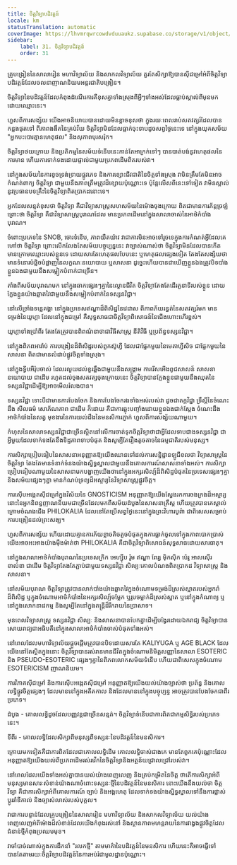 ```yaml
---
title: ចិត្តវិទ្យាបដិវត្តន៍
locale: km
statusTranslation: automatic
coverImage: https://lhvmrqwrcowdvduuaukz.supabase.co/storage/v1/object/public/strapi-uploads/small_cover-educacion-fundamental.webp-2d51a7828a2b1309555be27f7e2a61a0.webp
sidebar:
    label: 31. ចិត្តវិទ្យាបដិវត្តន៍
    order: 31
---
```

គ្រូបង្រៀននៃសាលារៀន មហាវិទ្យាល័យ និងសាកលវិទ្យាល័យ គួរតែសិក្សាឱ្យបានស៊ីជម្រៅអំពីចិត្តវិទ្យាបដិវត្តន៍ដែលចលនាញាណនិយមអន្តរជាតិបង្រៀន។

ចិត្តវិទ្យានៃបដិវត្តន៍ដែលកំពុងដំណើរការគឺខុសគ្នាទាំងស្រុងពីអ្វីៗទាំងអស់ដែលធ្លាប់ស្គាល់ពីមុនមកដោយឈ្មោះនេះ។

ហួសពីការសង្ស័យ យើងអាចនិយាយបានដោយមិនខ្លាចខុសថា ក្នុងរយៈពេលរាប់សតវត្សរ៍ដែលបានកន្លងផុតទៅ ពីភាពងងឹតនៃគ្រប់វ័យ ចិត្តវិទ្យាមិនដែលធ្លាក់ចុះទាបដូចសព្វថ្ងៃនេះទេ នៅក្នុងយុគសម័យ "អ្នកបះបោរគ្មានហេតុផល" និងសុភាពបុរសរ៉ុក។

ចិត្តវិទ្យាថយក្រោយ និងប្រតិកម្មនៃសម័យទំនើបនេះកាន់តែអាក្រក់ទៅៗ បានបាត់បង់នូវហេតុផលនៃការមាន ហើយការទាក់ទងដោយផ្ទាល់ជាមួយប្រភពដើមពិតរបស់វា។

នៅក្នុងសម័យនៃការខូចទ្រង់ទ្រាយផ្លូវភេទ និងការខ្សោះជីវជាតិនៃចិត្តទាំងស្រុង វាមិនត្រឹមតែមិនអាចកំណត់ពាក្យ ចិត្តវិទ្យា ជាមួយនឹងភាពត្រឹមត្រូវដ៏ខ្សោយប៉ុណ្ណោះទេ ប៉ុន្តែលើសពីនេះទៅទៀត វាមិនស្គាល់នូវប្រធានបទគ្រឹះនៃចិត្តវិទ្យាពិតប្រាកដនោះទេ។

អ្នកដែលសន្មត់ខុសថា ចិត្តវិទ្យា គឺជាវិទ្យាសាស្ត្រសហសម័យនៃម៉ោងចុងក្រោយ ពិតជាមានការភ័ន្តច្រឡំ ព្រោះថា ចិត្តវិទ្យា គឺជាវិទ្យាសាស្ត្របុរាណដែល មានប្រភពដើមនៅក្នុងសាលាចាស់នៃអាថ៌កំបាំងបុរាណ។

ចំពោះប្រភេទនៃ SNOB, ចោរទំនើប, ភាពយឺតយ៉ាវ វាជាការមិនអាចទៅរួចទេក្នុងការកំណត់អ្វីដែលគេហៅថា ចិត្តវិទ្យា ព្រោះលើកលែងតែសម័យបច្ចុប្បន្ននេះ វាច្បាស់ណាស់ថា ចិត្តវិទ្យាមិនដែលបានកើតមានក្រោមឈ្មោះរបស់ខ្លួនទេ ដោយសារតែហេតុផលបែបនេះ ឬហេតុផលផ្សេងទៀត តែងតែសង្ស័យថាមានទំនោរបំផ្លិចបំផ្លាញនៃលក្ខណៈនយោបាយ ឬសាសនា ដូច្នេះហើយបានជាឃើញខ្លួនឯងត្រូវបិទបាំងខ្លួនឯងជាមួយនឹងសម្លៀកបំពាក់ជាច្រើន។

តាំងពីសម័យបុរាណមក នៅក្នុងឆាកផ្សេងៗគ្នានៃល្ខោនជីវិត ចិត្តវិទ្យាតែងតែដើរតួនាទីរបស់ខ្លួន ដោយក្លែងខ្លួនយ៉ាងឆ្លាតវៃជាមួយនឹងសម្លៀកបំពាក់នៃទស្សនវិជ្ជា។

នៅលើច្រាំងទន្លេគង្គា នៅក្នុងប្រទេសឥណ្ឌាដ៏ពិសិដ្ឋនៃវេដាស ពីភាពភ័យរន្ធត់នៃសតវត្សរ៍មក មានទម្រង់នៃយូហ្គា ដែលនៅក្នុងជម្រៅ គឺសុទ្ធសាធជាចិត្តវិទ្យាពិសោធន៍នៃជើងហោះហើរខ្ពស់។

យូហ្គាទាំងប្រាំពីរ តែងតែត្រូវបានពិពណ៌នាថាជាវិធីសាស្ត្រ នីតិវិធី ឬប្រព័ន្ធទស្សនវិជ្ជា។

នៅក្នុងពិភពអារ៉ាប់ ការបង្រៀនដ៏ពិសិដ្ឋរបស់ពួកស៊ូហ្វី ដែលជាផ្នែកមួយនៃមេតាហ្វីសិច ជាផ្នែកមួយនៃសាសនា ពិតជាមានលំដាប់ផ្លូវចិត្តទាំងស្រុង។

នៅក្នុងទ្វីបអឺរ៉ុបចាស់ ដែលរលួយដល់ខួរឆ្អឹងជាមួយនឹងសង្គ្រាម ការរើសអើងពូជសាសន៍ សាសនា នយោបាយ ជាដើម រហូតដល់ចុងសតវត្សចុងក្រោយនេះ ចិត្តវិទ្យាបានក្លែងខ្លួនជាមួយនឹងឈុតនៃទស្សនវិជ្ជាដើម្បីឱ្យអាចមើលរំលងបាន។

ទស្សនវិជ្ជា ទោះបីជាមានការបែងចែក និងការបែងចែករងទាំងអស់របស់វា ដូចជាតក្កវិជ្ជា ទ្រឹស្តីនៃចំណេះដឹង សីលធម៌ សោភ័ណភាព ជាដើម ក៏ដោយ គឺជាការឆ្លុះបញ្ចាំងដោយខ្លួនឯងជាក់ស្តែង ចំណេះដឹងអាថ៌កំបាំងនៃសត្វ មុខងារនៃការយល់ដឹងនៃមនសិការភ្ញាក់ ហួសពីការសង្ស័យណាមួយ។

កំហុសនៃសាលាទស្សនវិជ្ជាជាច្រើនស្ថិតនៅលើការចាត់ទុកចិត្តវិទ្យាថាជាអ្វីដែលទាបជាងទស្សនវិជ្ជា ជាអ្វីមួយដែលទាក់ទងតែនឹងទិដ្ឋភាពទាបបំផុត និងសូម្បីតែរឿងតូចតាចនៃធម្មជាតិរបស់មនុស្ស។

ការសិក្សាប្រៀបធៀបនៃសាសនាអនុញ្ញាតឱ្យយើងឈានទៅដល់ការសន្និដ្ឋានឡូជីខលថា វិទ្យាសាស្ត្រនៃចិត្តវិទ្យា តែងតែមានទំនាក់ទំនងយ៉ាងស្និទ្ធស្នាលជាមួយនឹងគោលការណ៍សាសនាទាំងអស់។ ការសិក្សាប្រៀបធៀបណាមួយនៃសាសនាមកបង្ហាញយើងថានៅក្នុងអក្សរសិល្ប៍ដ៏ពិសិដ្ឋបំផុតនៃប្រទេសផ្សេងៗគ្នា និងសម័យផ្សេងៗគ្នា មានកំណប់ទ្រព្យដ៏អស្ចារ្យនៃវិទ្យាសាស្ត្រផ្លូវចិត្ត។

ការស៊ើបអង្កេតស៊ីជម្រៅក្នុងវិស័យនៃ GNOSTICISM អនុញ្ញាតឱ្យយើងស្វែងរកការចងក្រងដ៏អស្ចារ្យនោះនៃអ្នកនិពន្ធញាណនិយមជាច្រើនដែលមកពីសម័យដំបូងនៃសាសនាគ្រឹស្ត ហើយត្រូវបានគេស្គាល់ក្រោមចំណងជើង PHILOKALIA ដែលនៅតែប្រើសព្វថ្ងៃនេះនៅក្នុងព្រះវិហារបូព៌ា ជាពិសេសសម្រាប់ការបង្រៀនដល់ព្រះសង្ឃ។

ហួសពីការសង្ស័យ ហើយដោយគ្មានការភ័យខ្លាចតិចតួចបំផុតក្នុងការធ្លាក់ចូលទៅក្នុងភាពបោកប្រាស់ យើងអាចអះអាងយ៉ាងម៉ឺងម៉ាត់ថា PHILOKALIA គឺជាចិត្តវិទ្យាពិសោធន៍សុទ្ធសាធដោយសារធាតុ។

នៅក្នុងសាលាអាថ៌កំបាំងបុរាណនៃប្រទេសក្រិក អេហ្ស៊ីប រ៉ូម ឥណ្ឌា ពែរ្ស ម៉ិកស៊ិក ប៉េរូ អាសស៊ើរ ខាល់ឌា ជាដើម ចិត្តវិទ្យាតែងតែភ្ជាប់ជាមួយទស្សនវិជ្ជា សិល្បៈគោលបំណងពិតប្រាកដ វិទ្យាសាស្ត្រ និងសាសនា។

នៅសម័យបុរាណ ចិត្តវិទ្យាត្រូវបានលាក់បាំងយ៉ាងឆ្លាតវៃក្នុងចំណោមទម្រង់ដ៏ស្រស់ស្អាតរបស់អ្នករាំដ៏ពិសិដ្ឋ ឬក្នុងចំណោមអាថ៌កំបាំងនៃអក្សរសិល្ប៍ចម្លែក ឬរូបចម្លាក់ដ៏ស្រស់ស្អាត ឬនៅក្នុងកំណាព្យ ឬនៅក្នុងសោកនាដកម្ម និងសូម្បីតែនៅក្នុងតន្ត្រីដ៏រីករាយនៃប្រាសាទ។

មុនពេលវិទ្យាសាស្ត្រ ទស្សនវិជ្ជា សិល្បៈ និងសាសនាបានបែកគ្នាដើម្បីបង្វែរដោយឯករាជ្យ ចិត្តវិទ្យាបានសោយរាជ្យជាអធិបតីនៅក្នុងសាលាអាថ៌កំបាំងចាស់បំផុតទាំងអស់។

នៅពេលដែលមហាវិទ្យាល័យផ្តួចផ្តើមត្រូវបានបិទដោយសារតែ KALIYUGA ឬ AGE BLACK ដែលយើងនៅតែស្ថិតក្នុងនោះ ចិត្តវិទ្យាបានរស់រានមានជីវិតក្នុងចំណោមនិមិត្តសញ្ញានៃសាលា ESOTERIC និង PSEUDO-ESOTERIC ផ្សេងៗគ្នានៃពិភពលោកសម័យទំនើប ហើយជាពិសេសក្នុងចំណោម ESOTERICISM ញាណនិយម។

ការវិភាគស៊ីជម្រៅ និងការស៊ើបអង្កេតស៊ីជម្រៅ អនុញ្ញាតឱ្យយើងយល់យ៉ាងច្បាស់ថា ប្រព័ន្ធ និងគោលលទ្ធិផ្លូវចិត្តផ្សេងៗ ដែលមាននៅក្នុងអតីតកាល និងដែលមាននៅក្នុងបច្ចុប្បន្ន អាចត្រូវបានបែងចែកជាពីរប្រភេទ។

ដំបូង - គោលលទ្ធិដូចដែលបញ្ញវន្តជាច្រើនសន្មត់។ ចិត្តវិទ្យាទំនើបជាការពិតជាកម្មសិទ្ធិរបស់ប្រភេទនេះ។

ទីពីរ - គោលលទ្ធិដែលសិក្សាពីមនុស្សពីទស្សនៈនៃបដិវត្តន៍នៃមនសិការ។

ក្រោយមកទៀតគឺជាការពិតដែលជាគោលលទ្ធិដើម គោលលទ្ធិចាស់ជាងគេ មានតែពួកគេប៉ុណ្ណោះដែលអនុញ្ញាតឱ្យយើងយល់ពីប្រភពដើមរស់រវើកនៃចិត្តវិទ្យានិងអត្ថន័យជ្រាលជ្រៅរបស់វា។

នៅពេលដែលយើងទាំងអស់គ្នាបានយល់យ៉ាងពេញលេញ និងគ្រប់កម្រិតនៃចិត្ត ថាតើការសិក្សាអំពីមនុស្សមានសារៈសំខាន់យ៉ាងណាចំពោះទស្សនៈថ្មីនៃបដិវត្តន៍នៃមនសិការ នោះយើងនឹងយល់ថា ចិត្តវិទ្យា គឺជាការសិក្សាអំពីគោលការណ៍ ច្បាប់ និងអង្គហេតុ ដែលទាក់ទងយ៉ាងស្និទ្ធស្នាលទៅនឹងការផ្លាស់ប្តូររ៉ាឌីកាល់ និងច្បាស់លាស់របស់បុគ្គល។

វាជាការបន្ទាន់ដែលគ្រូបង្រៀននៃសាលារៀន មហាវិទ្យាល័យ និងសាកលវិទ្យាល័យ យល់យ៉ាងពេញលេញអំពីម៉ោងដ៏សំខាន់ដែលយើងកំពុងរស់នៅ និងស្ថានភាពមហន្តរាយនៃការវង្វេងផ្លូវចិត្តដែលជំនាន់ថ្មីកំពុងប្រឈមមុខ។

វាចាំបាច់ណាស់ក្នុងការដឹកនាំ "រលកថ្មី" តាមមាគ៌ានៃបដិវត្តន៍នៃមនសិការ ហើយនេះគឺអាចធ្វើទៅបានតែតាមរយៈចិត្តវិទ្យាបដិវត្តន៍នៃការអប់រំជាមូលដ្ឋានប៉ុណ្ណោះ។


